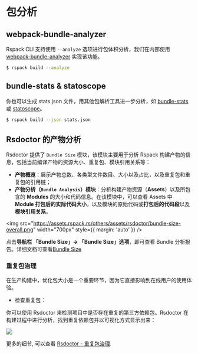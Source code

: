 # 包分析

## webpack-bundle-analyzer

Rspack CLI 支持使用 `--analyze` 选项进行包体积分析，我们在内部使用 [webpack-bundle-analyzer](https://www.npmjs.com/package/webpack-bundle-analyzer) 实现该功能。

```sh
$ rspack build --analyze
```

## bundle-stats & statoscope

你也可以生成 stats.json 文件，用其他包解析工具进一步分析，如 [bundle-stats](https://github.com/relative-ci/bundle-stats) 或 [statoscope](https://statoscope.tech/)。

```sh
$ rspack build --json stats.json
```

## Rsdoctor 的产物分析

Rsdoctor 提供了 `Bundle Size` 模块，该模块主要用于分析 Rspack 构建产物的信息，包括当前编译产物的资源大小、重复包、模块引用关系等：

- **产物概览**：展示产物总数、各类型文件数目、大小以及占比，以及重复包和重复包的引用链；
- **产物分析（`Bundle Analysis`）模块**：分析构建产物资源（**Assets**）以及所包含的 **Modules** 的大小和代码信息。在该模块中，可以查看 Assets 中 **Module 打包后的实际代码大小**，以及模块的原始代码或**打包后的代码段**以及**模块引用关系**。

<img
  src="https://assets.rspack.rs/others/assets/rsdoctor/bundle-size-overall.png"
  width="700px"
  style={{ margin: 'auto' }}
/>

点击**导航栏 「Bundle Size」-> 「Bundle Size」选项**，即可查看 Bundle 分析报告。详细文档可查看[Bundle Size](https://rsdoctor.rs/zh/guide/usage/bundle-size)

### 重复包治理

在生产构建中，优化包大小是一个重要环节，因为它直接影响到在线用户的使用体验。

- 检查重复包：

你可以使用 Rsdoctor 来检测项目中是否存在重复的第三方依赖包。Rsdoctor 在构建过程中进行分析，找到重复依赖包并以可视化方式显示出来：

![](https://assets.rspack.rs/others/assets/rsdoctor/overall-alerts.jpg)

更多的细节, 可以查看 [Rsdoctor - 重复包治理](https://rsdoctor.rs/zh/blog/topic/duplicate-pkg-problem).
